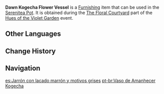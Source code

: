 {{Furnishing Infobox
|id             = 373714
|image          = Item Dawn Kogecha Flower Vessel.png
|category       = Landscape
|subcategory    = Curio
|quality        = 4
|adeptal_energy = 30
|load           = 345
|reduced_load   = 345
|description    = A flower vessel painted with a dawn gray design. It has a memorable tea-colored lacquer that seem to blend the production techniques of many countries in an exquisite manner.
|source1        = [[Hues of the Violet Garden/The Floral Courtyard|The Floral Courtyard]] event
|event          = Hues of the Violet Garden
|interaction    = Floral Courtyard
}}
'''Dawn Kogecha Flower Vessel''' is a [[Furnishing]] item that can be used in the [[Serenitea Pot]]. It is obtained during the [[Hues of the Violet Garden/The Floral Courtyard|The Floral Courtyard]] part of the [[Hues of the Violet Garden]] event.

==Other Languages==
{{Other Languages
|en      = Dawn Kogecha Flower Vessel
|zhs     = 晓灰焦茶花器
|zhs_rm  = Xiǎohuī Jiāochá Huāqì
|zht     = 曉灰焦茶花器
|zht_rm  = Xiǎohuī Jiāochá Huāqì
|zh_tl   = 
|ja      = 薄灰焦茶花器
|ja_rm   = Hakkai Kogecha Kaki{{Assumed}}
|ja_tl   = 
|ko      = 연회색 고동빛 화기
|ko_rm   = Yeonhoesaek Godongbit Hwagi
|ko_tl   = Light Gray Reddish Brown Flower Vessel
|es      = Jarrón con lacado marrón y motivos grises
|es_tl   = Vase with Brown Lacquer and Gray Motifs
|fr      = Potiche grise à fleurs de thé
|fr_tl   = Gray Vase with Tea Flowers
|ru      = Коричневый цветочный сосуд цвета умбры
|ru_tl   = Umbra-Colored Brown Flower Vessel
|th      = แจกันดอกไม้ชาสีเทาแห่งรุ่งอรุณ
|th_rm   = 
|th_tl   = 
|vi      = Bình Hoa Trà Xám
|vi_tl   = 
|de      = Kogecha-Blumengefäß des Morgengrauens
|de_tl   = 
|id      = Wadah Bunga Abu Kecoklatan
|id_tl   = Ash Brown Flower Vessel
|pt      = Vaso de Amanhecer Kogecha
|pt_tl   = 
|tr      = Şafak Kogechası Saksısı
|tr_tl   = 
|it      = Vaso per fiori Alba Kogecha
|it_tl   = 
}}

==Change History==
{{Change History|2.6}}

==Navigation==
{{Furnishing Navbox|exterior}}
{{Furnishing Navbox/Subsystems|curio}}

[[es:Jarrón con lacado marrón y motivos grises]]
[[pt-br:Vaso de Amanhecer Kogecha]]